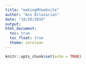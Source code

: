 ```yaml
---
title: "makingMYwebsite"
author: "Ani Bilazarian"
date: "10/20/2019"
output: 
html_document: 
  toc: true
  toc_float: true
  theme: cerulean
---
```


```r
knitr::opts_chunk$set(echo = TRUE)
```


